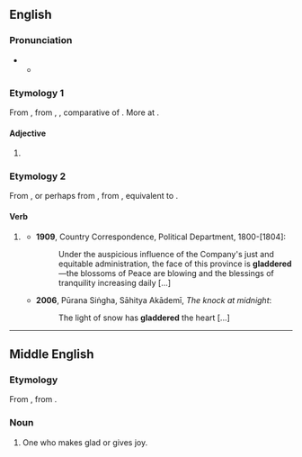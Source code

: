 ==English==

===Pronunciation===
* {{IPA|en|/ˈɡlædə(ɹ)/}}
** {{audio|en|LL-Q1860 (eng)-Vealhurl-gladder.wav|Audio (Southern England)}}

===Etymology 1===
From {{der|en|enm|gladere}}, from {{der|en|ang|glædra|pos=adj}}, {{m|ang|glador|pos=adverb}}, comparative of {{m|ang|glæd||glad, shining, bright}}. More at {{l|en|glad}}.

====Adjective====
{{head|en|comparative adjective}}

# {{en-comparative of|glad}}

===Etymology 2===
From {{m|en|gladder||one who makes glad}}, or perhaps from {{der|en|enm|*gladderen}}, from {{der|en|ang|*gladrian||to make glad}}, equivalent to {{suffix|en|glad|er|t2=fequentative suffix}}.

====Verb====
{{en-verb}}

# {{lb|en|nonstandard|proscribed|rare}} {{alt form|en|gladden}}
#* '''1909''', Country Correspondence, Political Department, 1800-[1804]:
#*: Under the auspicious influence of the Company's just and equitable administration, the face of this province is '''gladdered''' {{sic}}—the blossoms of Peace are blowing and the blessings of tranquility increasing daily [...]
#* '''2006''', Pūrana Siṅgha, Sāhitya Akādemī, ''The knock at midnight'':
#*: The light of snow has '''gladdered''' the heart [...]

----

==Middle English==

===Etymology===
From {{der|enm|ang|*gladere||gladder}}, from {{m|ang|gladian||to make glad}}.

===Noun===
{{enm-noun}}

# One who makes glad or gives joy.
#: {{rfquotek|enm|Chaucer}}

{{Webster 1913}}